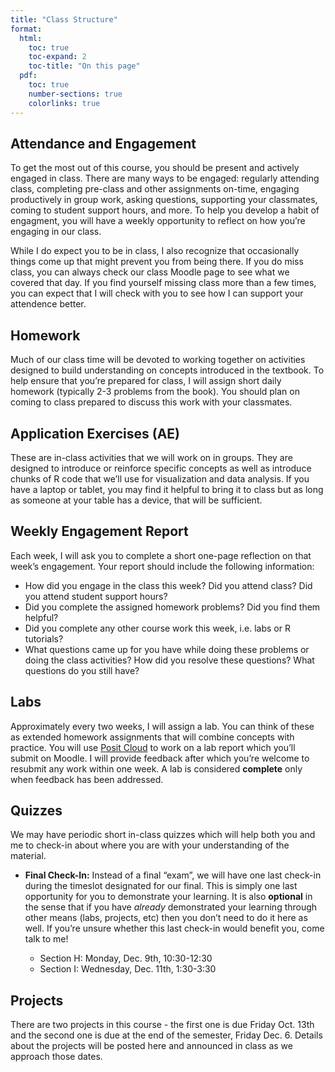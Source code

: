 ```yaml
---
title: "Class Structure"
format:
  html: 
    toc: true
    toc-expand: 2
    toc-title: "On this page"
  pdf:
    toc: true
    number-sections: true
    colorlinks: true
---
```


## Attendance and Engagement

To get the most out of this course, you should be present and actively engaged in class. There are many ways to be engaged: regularly attending class, completing pre-class and other assignments on-time, engaging productively in group work, asking questions, supporting your classmates, coming to student support hours, and more. To help you develop a habit of engagment, you will have a weekly opportunity to reflect on how you're engaging in our class.

While I do expect you to be in class, I also recognize that occasionally things come up that might prevent you from being there. If you do miss class, you can always check our class Moodle page to see what we covered that day. If you find yourself missing class more than a few times, you can expect that I will check with you to see how I can support your attendence better.

## Homework

Much of our class time will be devoted to working together on activities designed to build understanding on concepts introduced in the textbook. To help ensure that you're prepared for class, I will assign short daily homework (typically 2-3 problems from the book). You should plan on coming to class prepared to discuss this work with your classmates.

## Application Exercises (AE)

These are in-class activities that we will work on in groups. They are designed to introduce or reinforce specific concepts as well as introduce chunks of R code that we'll use for visualization and data analysis. If you have a laptop or tablet, you may find it helpful to bring it to class but as long as someone at your table has a device, that will be sufficient.

## Weekly Engagement Report

Each week, I will ask you to complete a short one-page reflection on that week's engagement. Your report should include the following information:

-   How did you engage in the class this week? Did you attend class? Did you attend student support hours?
-   Did you complete the assigned homework problems? Did you find them helpful?\
-   Did you complete any other course work this week, i.e. labs or R tutorials?
-   What questions came up for you have while doing these problems or doing the class activities? How did you resolve these questions? What questions do you still have?

## Labs

Approximately every two weeks, I will assign a lab. You can think of these as extended homework assignments that will combine concepts with practice. You will use [Posit Cloud](https://posit.cloud) to work on a lab report which you'll submit on Moodle. I will provide feedback after which you're welcome to resubmit any work within one week. A lab is considered **complete** only when feedback has been addressed.

## Quizzes

We may have periodic short in-class quizzes which will help both you and me to check-in about where you are with your understanding of the material.

-   **Final Check-In:** Instead of a final "exam", we will have one last check-in during the timeslot designated for our final. This is simply one last opportunity for you to demonstrate your learning. It is also **optional** in the sense that if you have *already* demonstrated your learning through other means (labs, projects, etc) then you don't need to do it here as well. If you're unsure whether this last check-in would benefit you, come talk to me!

    -   Section H: Monday, Dec. 9th, 10:30-12:30
    -   Section I: Wednesday, Dec. 11th, 1:30-3:30

## Projects

There are two projects in this course - the first one is due Friday Oct. 13th and the second one is due at the end of the semester, Friday Dec. 6. Details about the projects will be posted here and announced in class as we approach those dates.
